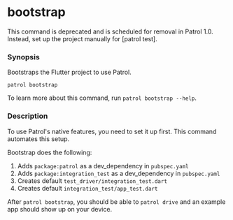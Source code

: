 # bootstrap

<Warning>
  This command is deprecated and is scheduled for removal in Patrol 1.0.
  Instead, set up the project manually for [patrol test].
</Warning>

### Synopsis

Bootstraps the Flutter project to use Patrol.

```
patrol bootstrap
```

To learn more about this command, run `patrol bootstrap --help`.

### Description

To use Patrol's native features, you need to set it up first. This command
automates this setup.

Bootstrap does the following:

1. Adds `package:patrol` as a dev_dependency in `pubspec.yaml`
1. Adds `package:integration_test` as a dev_dependency in `pubspec.yaml`
1. Creates default `test_driver/integration_test.dart`
1. Creates default `integration_test/app_test.dart`

After `patrol bootstrap`, you should be able to `patrol drive` and an example
app should show up on your device.

[patrol test]: /cli-commands/test
